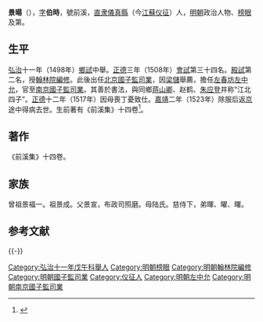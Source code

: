 {{明清人物信息框
| 姓名 = 景暘
| 原名 =
| 圖片名稱= 
| 圖片大小 =
| 圖片說明 = 
| 最高職務 =南京国子监司业
| 國家 = 大明 
| 爵位 =
| 籍貫 = [[应天府|应天府]][[上元縣|上元縣]]民籍直隶[[仪真县|仪真县]]人
| 族裔 = 
| 字號 = 
| 諡號 =
| 出生日期 = 成化十二年丙申七月十六日
| 出生地點 = 
| 逝世日期 = 嘉靖三年
| 逝世地點 =
| 墓葬 =
| 配偶 = 娶杨氏
| 親屬 = 
| 出身 =
* 弘治十一年戊午科应天乡试第一百十七名
* 正德三年戊辰科進士
| 經歷 =
| 著作 = 
}}'''景暘'''（{{bd|1476年||1524年|catIdx=}}），[[表字|字]]'''伯時'''，號前溪，[[南直隶|直隶]][[儀真縣|儀真縣]]（今[[江蘇|江蘇]][[仪征|仪征]]）人，[[明朝|明朝]]政治人物、[[榜眼|榜眼]]及第。

==生平==
[[弘治_(明朝)|弘治]]十一年（1498年）[[鄉試|鄉試]]中舉。[[正德_(明朝)|正德]]三年（1508年）[[會試|會試]]第三十四名。[[殿試|殿試]]第二名，授[[翰林院編修|翰林院編修]]。此後出任[[北京|北京]][[國子監|國子監]][[司業|司業]]，因[[梁儲|梁儲]]舉薦，擔任[[左春坊|左春坊]][[左中允|左中允]]，官至[[南京|南京]][[國子監|國子監]][[司業|司業]]。其善於書法，與同鄉[[蒋山卿|蒋山卿]]、赵鹤、[[朱应登|朱应登]]并称“江北四子”。[[正德_(明朝)|正德]]十二年（1517年）因母喪丁憂致仕。[[嘉靖|嘉靖]]二年（1523年）除服后返[[京師|京]]途中得病去世。生前著有《前溪集》十四卷<ref>{{cite web | url=http://www.bjdclib.com/subdb/exam/examperson/200908/t20090819_22761.html | title=景旸 | publisher=北京東城區圖書館 | accessdate=September 12, 2011 | archive-date=2016-03-05 | archive-url=https://web.archive.org/web/20160305013529/http://www.bjdclib.com/subdb/exam/examperson/200908/t20090819_22761.html | dead-url=no }}</ref>。

==著作==
《前溪集》十四卷。

==家族==
曾祖景福一。祖景成。父景宣，布政司照磨。母陆氏。慈侍下，弟暉、曜、曙。

==参考文献==
{{reflist}}

{{-}}
{{並稱|江北四子|[[景暘|景暘]] - [[趙鶴|趙鶴]] - [[蔣山卿|蔣山卿]] - [[朱應登|朱應登]]}}
{{正德三年戊辰科殿試金榜}}
{{DEFAULTSORT:Jing景}}
[[Category:弘治十一年戊午科舉人|Category:弘治十一年戊午科舉人]]
[[Category:明朝榜眼|Category:明朝榜眼]]
[[Category:明朝翰林院編修|Category:明朝翰林院編修]]
[[Category:明朝國子監司業|Category:明朝國子監司業]]
[[Category:仪征人|Category:仪征人]]
[[Category:明朝左中允|Category:明朝左中允]]
[[Category:明朝南京國子監司業|Category:明朝南京國子監司業]]